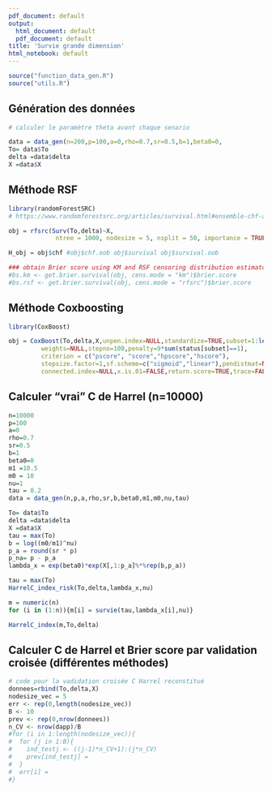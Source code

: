 ```yaml
---
pdf_document: default
output:
  html_document: default
  pdf_document: default
title: 'Survie grande dimension'
html_notebook: default
---
```


```r
source("function_data_gen.R")
source("utils.R")
```

## Génération des données

```r
# calculer le paramètre theta avant chaque senario

data = data_gen(n=200,p=100,a=0,rho=0.7,sr=0.5,b=1,beta0=0,                    m1 =10.5,m0 = 10,nu=1,tau = 0.2 )
To= data$To
delta =data$delta
X =data$X
```

## Méthode RSF

```r
library(randomForestSRC)
# https://www.randomforestsrc.org/articles/survival.html#ensemble-chf-and-survival-function

obj = rfsrc(Surv(To,delta)~X,
             ntree = 1000, nodesize = 5, nsplit = 50, importance = TRUE)

H_obj = obj$chf #obj$chf.oob obj$survival obj$survival.oob

### obtain Brier score using KM and RSF censoring distribution estimators
#bs.km <- get.brier.survival(obj, cens.mode = "km")$brier.score
#bs.rsf <- get.brier.survival(obj, cens.mode = "rfsrc")$brier.score
```

## Méthode Coxboosting

```r
library(CoxBoost)

obj = CoxBoost(To,delta,X,unpen.index=NULL,standardize=TRUE,subset=1:length(time),
         weights=NULL,stepno=100,penalty=9*sum(status[subset]==1),
         criterion = c("pscore", "score","hpscore","hscore"),
         stepsize.factor=1,sf.scheme=c("sigmoid","linear"),pendistmat=NULL,
         connected.index=NULL,x.is.01=FALSE,return.score=TRUE,trace=FALSE) 


```

## Calculer "vrai" C de Harrel (n=10000)

```r
n=10000
p=100
a=0
rho=0.7
sr=0.5
b=1
beta0=0
m1 =10.5
m0 = 10
nu=1
tau = 0.2
data = data_gen(n,p,a,rho,sr,b,beta0,m1,m0,nu,tau)

To= data$To
delta =data$delta
X =data$X
tau = max(To)
b = log((m0/m1)^nu)
p_a = round(sr * p)
p_na= p - p_a
lambda_x = exp(beta0)*exp(X[,1:p_a]%*%rep(b,p_a))

tau = max(To)
HarrelC_index_risk(To,delta,lambda_x,nu)

m = numeric(n)
for (i in (1:n)){m[i] = survie(tau,lambda_x[i],nu)}

HarrelC_index(m,To,delta)
```

## Calculer C de Harrel et Brier score par validation croisée (différentes méthodes)

```r
# code pour la vadidation croisée C Harrel reconstitué
donnees=rbind(To,delta,X)
nodesize_vec = 5
err <- rep(0,length(nodesize_vec))
B <- 10
prev <- rep(0,nrow(donnees))
n_CV <- nrow(dapp)/B
#for (i in 1:length(nodesize_vec)){
#  for (j in 1:B){
#    ind_testj <- ((j-1)*n_CV+1):(j*n_CV)
#    prev[ind_testj] =
#  }
#  err[i] = 
#}


```
